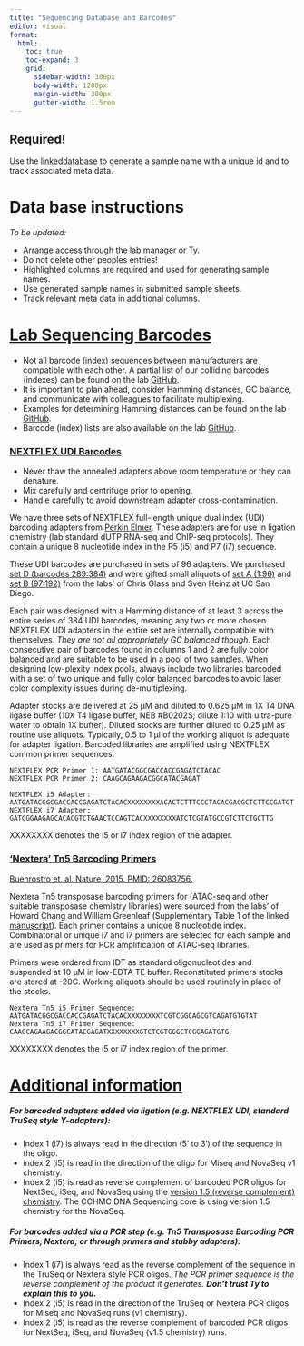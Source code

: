 ```yaml
---
title: "Sequencing Database and Barcodes"
editor: visual
format:
  html:
    toc: true
    toc-expand: 3
    grid:
      sidebar-width: 300px
      body-width: 1200px
      margin-width: 300px
      gutter-width: 1.5rem
---
```


::: callout-important
# Required!

Use the [linked](https://docs.google.com/spreadsheets/d/15NMOWsKdL7QIupXOQ3CLYt0YsTYBMaimaXhoMHbe-8w/edit?usp=sharing)[database](https://cchmc-my.sharepoint.com/:x:/r/personal/ty_troutman_cchmc_org/Documents/Troutman-Lab-Share/reagent_logs/sequencing_sample_database.xlsx?d=wda4be1958ae645368dab60d561681100&csf=1&web=1&e=Pbet5v) to generate a sample name with a unique id and to track associated meta data.
:::

# Data base instructions

*To be updated:*

-   Arrange access through the lab manager or Ty.
-   Do not delete other peoples entries!
-   Highlighted columns are required and used for generating sample names.
-   Use generated sample names in submitted sample sheets.
-   Track relevant meta data in additional columns.

# [Lab Sequencing Barcodes](https://docs.google.com/spreadsheets/d/109S5mDFF2S8gghYd7Q-zsrvwM2nfUP9SjjCCN-za5Og/edit?usp=sharing)

::: callout-important
-   Not all barcode (index) sequences between manufacturers are compatible with each other. A partial list of our colliding barcodes (indexes) can be found on the lab [GitHub](https://github.com/ty-troutman/labSequencingBarcodes).
-   It is important to plan ahead, consider Hamming distances, GC balance, and communicate with colleagues to facilitate multiplexing.
-   Examples for determining Hamming distances can be found on the lab [GitHub](https://github.com/ty-troutman/labSequencingBarcodes/blob/main/code/hammingDistanceCalculation.md).
-   Barcode (index) lists are also available on the lab [GitHub](https://github.com/ty-troutman/labSequencingBarcodes/tree/main/barcodes).
:::

### [NEXTFLEX UDI Barcodes](https://github.com/ty-troutman/labSequencingBarcodes/blob/main/data/NEXTflex_UDI_Index_Sequences_v21.06_v1-New.xlsx)

::: callout-important
-   Never thaw the annealed adapters above room temperature or they can denature.
-   Mix carefully and centrifuge prior to opening.
-   Handle carefully to avoid downstream adapter cross-contamination.
:::

We have three sets of NEXTFLEX full-length unique dual index (UDI) barcoding adapters from [Perkin Elmer](https://perkinelmer-appliedgenomics.com/home/products/library-preparation-kits/nextflex-ngs-barcodes/nextflex-unique-dual-index-barcodes/nextflex-udi-adapters/). These adapters are for use in ligation chemistry (lab standard dUTP RNA-seq and ChIP-seq protocols). They contain a unique 8 nucleotide index in the P5 (i5) and P7 (i7) sequence.

These UDI barcodes are purchased in sets of 96 adapters. We purchased [set D (barcodes 289:384)](https://perkinelmer-appliedgenomics.com/wp-content/uploads/2020/12/514153-NEXTflex-Unique-Dual-Index-Barcodes-Set-D_V20-11.pdf) and were gifted small aliquots of [set A (1:96)](https://perkinelmer-appliedgenomics.com/wp-content/uploads/2021/11/514150-NEXTflex-Unique-Dual-Index-Barcodes-21-06-SetA_1121.pdf) and [set B (97:192)](https://perkinelmer-appliedgenomics.com/wp-content/uploads/2020/12/514151-NEXTflex-Unique-Dual-Index-Barcodes-Set-B-V20-11.pdf) from the labs' of Chris Glass and Sven Heinz at UC San Diego.

Each pair was designed with a Hamming distance of at least 3 across the entire series of 384 UDI barcodes, meaning any two or more chosen NEXTFLEX UDI adapters in the entire set are internally compatible with themselves. *They are not all appropriately GC balanced though.* Each consecutive pair of barcodes found in columns 1 and 2 are fully color balanced and are suitable to be used in a pool of two samples. When designing low-plexity index pools, always include two libraries barcoded with a set of two unique and fully color balanced barcodes to avoid laser color complexity issues during de-multiplexing.

Adapter stocks are delivered at 25 µM and diluted to 0.625 µM in 1X T4 DNA ligase buffer (10X T4 ligase buffer, NEB #B0202S; dilute 1:10 with ultra-pure water to obtain 1X buffer). Diluted stocks are further diluted to 0.25 µM as routine use aliquots. Typically, 0.5 to 1 µl of the working aliquot is adequate for adapter ligation. Barcoded libraries are amplified using NEXTFLEX common primer sequences.

```         
NEXTFLEX PCR Primer 1: AATGATACGGCGACCACCGAGATCTACAC 
NEXTFLEX PCR Primer 2: CAAGCAGAAGACGGCATACGAGAT

NEXTFLEX i5 Adapter: AATGATACGGCGACCACCGAGATCTACACXXXXXXXXACACTCTTTCCCTACACGACGCTCTTCCGATCT
NEXTFLEX i7 Adapter: GATCGGAAGAGCACACGTCTGAACTCCAGTCACXXXXXXXXATCTCGTATGCCGTCTTCTGCTTG
```

::: callout-note
XXXXXXXX denotes the i5 or i7 index region of the adapter.
:::

### ['Nextera' Tn5 Barcoding Primers](https://github.com/ty-troutman/labSequencingBarcodes/blob/main/data/41586_2015_BFnature14590_MOESM36_ESM.xlsx)

[Buenrostro et. al. Nature, 2015. PMID: 26083756.](https://pubmed.ncbi.nlm.nih.gov/26083756/)

Nextera Tn5 transposase barcoding primers for (ATAC-seq and other suitable transposase chemistry libraries) were sourced from the labs' of Howard Chang and William Greenleaf (Supplementary Table 1 of the linked [manuscript](https://pubmed.ncbi.nlm.nih.gov/26083756/)). Each primer contains a unique 8 nucleotide index. Combinatorial or unique i7 and i7 primers are selected for each sample and are used as primers for PCR amplification of ATAC-seq libraries.

Primers were ordered from IDT as standard oligonucleotides and suspended at 10 µM in low-EDTA TE buffer. Reconstituted primers stocks are stored at -20C. Working aliquots should be used routinely in place of the stocks.

```         
Nextera Tn5 i5 Primer Sequence: AATGATACGGCGACCACCGAGATCTACACXXXXXXXXTCGTCGGCAGCGTCAGATGTGTAT
Nextera Tn5 i7 Primer Sequence: CAAGCAGAAGACGGCATACGAGATXXXXXXXXGTCTCGTGGGCTCGGAGATGTG
```

::: callout-note
XXXXXXXX denotes the i5 or i7 index region of the primer.
:::

# [Additional information](https://dnatech.genomecenter.ucdavis.edu/faqs/how-should-i-submit-the-barcode-sequence-information-in-which-direction-will-they-be-sequenced/)

##### For barcoded adapters added via ligation (e.g. NEXTFLEX UDI, standard TruSeq style Y-adapters):

-   Index 1 (i7) is always read in the direction (5' to 3′) of the sequence in the oligo.
-   index 2 (i5) is read in the direction of the oligo for Miseq and NovaSeq v1 chemistry.
-   Index 2 (i5) is read as reverse complement of barcoded PCR oligos for NextSeq, iSeq, and NovaSeq using the [version 1.5 (reverse complement) chemistry](https://sapac.support.illumina.com/bulletins/2020/11/introducing-the-novaseq--6000-v1-5-reagents.html). The CCHMC DNA Sequencing core is using version 1.5 chemistry for the NovaSeq.

##### For barcodes added via a PCR step (e.g. Tn5 Transposase Barcoding PCR Primers, Nextera; or through primers and stubby adapters):

-   Index 1 (i7) is always read as the reverse complement of the sequence in the TruSeq or Nextera style PCR oligos. *The PCR primer sequence is the reverse complement of the product it generates. **Don't trust Ty to explain this to you.***
-   Index 2 (i5) is read in the direction of the TruSeq or Nextera PCR oligos for Miseq and NovaSeq runs (v1 chemistry).
-   Index 2 (i5) is read as the reverse complement of barcoded PCR oligos for NextSeq, iSeq, and NovaSeq (v1.5 chemistry) runs.
